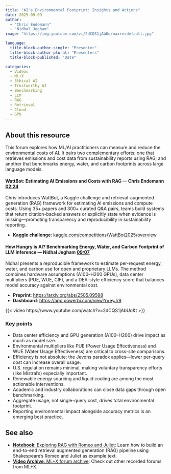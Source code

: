 ```yaml
---
title: "AI's Environmental Footprint: Insights and Actions"
date: 2025-09-09
author:
  - "Chris Endemann"
  - "Nidhal Jegham"
image: "https://img.youtube.com/vi/2dCQS1jAbUo/maxresdefault.jpg"

language:
  title-block-author-single: "Presenter"
  title-block-author-plural: "Presenters"
  title-block-published: "Date"

categories:
  - Videos
  - ML+X
  - Ethical AI
  - Trustworthy AI
  - Benchmarking
  - LLM
  - RAG
  - Retrieval
  - Cloud
  - GPU
---
```


## About this resource
This forum explores how ML/AI practitioners can measure and reduce the environmental costs of AI. It pairs two complementary efforts: one that retrieves emissions and cost data from sustainability reports using RAG, and another that benchmarks energy, water, and carbon footprints across large language models.

#### WattBot: Estimating AI Emissions and Costs with RAG — Chris Endemann [02:24](https://www.youtube.com/watch?v=2dCQS1jAbUo&t=144s){target=_blank}  
Chris introduces WattBot, a Kaggle challenge and retrieval-augmented generation (RAG) framework for estimating AI emissions and compute costs. Using 35+ papers and 300+ curated Q&A pairs, teams build systems that return citation-backed answers or explicitly state when evidence is missing—promoting transparency and reproducibility in sustainability reporting.  

- **Kaggle challenge**: [kaggle.com/competitions/WattBot2025/overview](https://www.kaggle.com/competitions/WattBot2025/overview)

#### How Hungry is AI? Benchmarking Energy, Water, and Carbon Footprint of LLM Inference — Nidhal Jegham [09:07](https://www.youtube.com/watch?v=2dCQS1jAbUo&t=547s){target=_blank}  
Nidhal presents a reproducible framework to estimate per-request energy, water, and carbon use for open and proprietary LLMs. The method combines hardware assumptions (A100–H200 GPUs), data center multipliers (PUE, WUE, CIF), and a DEA-style efficiency score that balances model accuracy against environmental cost.  

- **Preprint**: [https://arxiv.org/abs/2505.09598](https://arxiv.org/abs/2505.09598)  
- **Dashboard**: [https://app.powerbi.com/view?r=eyJr9](https://app.powerbi.com/view?r=eyJrIjoiZjVmOTI0MmMtY2U2Mi00ZTE2LTk2MGYtY2ZjNDMzODZkMjlmIiwidCI6IjQyNmQyYThkLTljY2QtNDI1NS04OTNkLTA2ODZhMzJjMTY4ZCIsImMiOjF9)

{{< video https://www.youtube.com/watch?v=2dCQS1jAbUo&t >}}

### Key points
- Data center efficiency and GPU generation (A100–H200) drive impact as much as model size.  
- Environmental multipliers like PUE (Power Usage Effectiveness) and WUE (Water Usage Effectiveness) are critical to cross-site comparisons.
- Efficiency is not absolute: the Jevons paradox applies—lower per-query cost can increase overall usage.  
- U.S. regulation remains minimal, making voluntary transparency efforts (like Mistral's) especially important.  
- Renewable energy sourcing and liquid cooling are among the most actionable interventions.  
- Academic and industry collaborations can close data gaps through open benchmarking.
- Aggregate usage, not single-query cost, drives total environmental footprint.  
- Reporting environmental impact alongside accuracy metrics is an emerging best practice.  

## See also  
- [**Notebook**: Exploring RAG with Romeo and Juliet](https://uw-madison-datascience.github.io/ML-X-Nexus/Learn/Notebooks/2025-05-07_RAG-Romeo-Juliet.html): Learn how to build an end-to-end retrieval augmented generation (RAG) pipeline using Shakespeare's Romeo and Juliet as example text.
- [**Video Archive**: ML+X forum archive](https://uw-madison-datascience.github.io/ML-X-Nexus/Applications/Videos/Forums/): Check out other recorded forums from ML+X.
